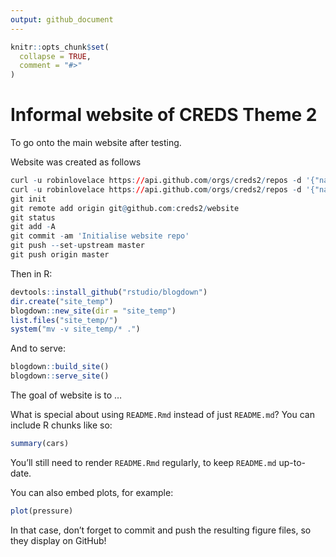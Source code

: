 ```yaml
---
output: github_document
---
```


<!-- README.md is generated from README.Rmd. Please edit that file -->

```r
knitr::opts_chunk$set(
  collapse = TRUE,
  comment = "#>"
)
```

# Informal website of CREDS Theme 2

To go onto the main website after testing.

Website was created as follows

```r
curl -u robinlovelace https://api.github.com/orgs/creds2/repos -d '{"name":"creds2.github.io", "description":"CREDS Website", "private": false, "has_issues": true, "has_projects": true, "has_wiki":false }'
curl -u robinlovelace https://api.github.com/orgs/creds2/repos -d '{"name":"website", "description":"CREDS Website source code", "private": false, "has_issues": true, "has_projects": true, "has_wiki":false }'
git init
git remote add origin git@github.com:creds2/website
git status
git add -A
git commit -am 'Initialise website repo'
git push --set-upstream master
git push origin master
```

Then in R:

```r
devtools::install_github("rstudio/blogdown")
dir.create("site_temp")
blogdown::new_site(dir = "site_temp")
list.files("site_temp/")
system("mv -v site_temp/* .")
```

And to serve:

```r
blogdown::build_site()
blogdown::serve_site()
```




<!-- badges: start -->
<!-- badges: end -->

The goal of website is to ...

What is special about using `README.Rmd` instead of just `README.md`? You can include R chunks like so:

```r
summary(cars)
```

You'll still need to render `README.Rmd` regularly, to keep `README.md` up-to-date.

You can also embed plots, for example:

```r
plot(pressure)
```

In that case, don't forget to commit and push the resulting figure files, so they display on GitHub!

